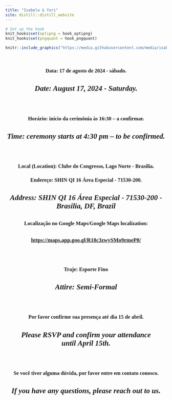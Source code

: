```yaml
---
title: "Isabela & Yuri"
site: distill::distill_website
---
```


<style type="text/css">
.slick-initialized .slick-slide {
    padding: 0;
}
</style>

<style type="text/css">
h1{
font-family: Taviraj;
}
</style>

<style type="text/css">
h2{
font-family: Taviraj;
}
</style>

<style type="text/css">
h3{
text-align: center;
font-family: Taviraj;
}
</style>

<style type="text/css">
h4{
font-family: Taviraj;
text-align: center;
font-size: 23px;
}
</style>


<style type="text/css">
a{
font-size: 17px;
font-family: Taviraj;
}
</style>

<style type="text/css">
.navbar-fixed-top{
position: fixed;
}
</style>

<style type="text/css">
  .navbar-brand {
    content:url(https://media.githubusercontent.com/media/isabela-yuri/isabela-yuri.github.io/main/6bc7410d1d5c571c49960a66fb96a54a856e3fb3/imgs/sakura_complete_2.png);
    width:100%; /*width of your image*/
    max-width: 100%;
   height:auto; /*height of your image*/
  }
}
</style>

<style type="text/css">
   .title{
   font-size: 0px !important;
}
</style>

<style type="text/css">
   .my_text{
   text-align: center;
   font-family: Taviraj;
}
</style>


```r
# Set up the hook
knit_hooks$set(optipng = hook_optipng)
knit_hooks$set(pngquant = hook_pngquant)
```


<div>

```r
knitr::include_graphics("https://media.githubusercontent.com/media/isabela-yuri/isabela-yuri.github.io/main/6bc7410d1d5c571c49960a66fb96a54a856e3fb3/fotos/DSC04357.jpg", dpi = 12)
```

</br>




### Data: 17 de agosto de 2024 - sábado.
#### *Date: August 17, 2024 - Saturday.*

</br>

### Horário: início da cerimônia às 16:30 – a confirmar.
#### *Time: ceremony starts at 4:30 pm – to be confirmed.*

</br>

### Local (Location): Clube do Congresso, Lago Norte - Brasília.
### Endereço: SHIN QI 16 Área Especial -  71530-200.
#### *Address: SHIN QI 16 Área Especial - 71530-200 - Brasilia, DF, Brazil*
### Localização no Google Maps/Google Maps localization:

#### [https://maps.app.goo.gl/R18c3zwySMo9rmeP8/](https://maps.app.goo.gl/R18c3zwySMo9rmeP8/){target="_blank"}

</br>

### Traje: Esporte Fino
#### *Attire: Semi-Formal*

</br>

### Por favor confirme sua presença até dia 15 de abril.
#### *Please RSVP and confirm your attendance until April 15th.*

</br>

### Se você tiver alguma dúvida, por favor entre em contato conosco.
#### *If you have any questions, please reach out to us.*

</div>